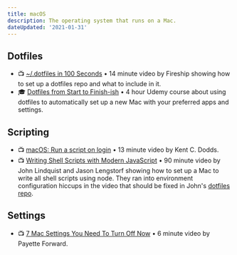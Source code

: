 ```yaml
---
title: macOS
description: The operating system that runs on a Mac.
dateUpdated: '2021-01-31'
---
```


## Dotfiles

- 📺 [~/.dotfiles in 100 Seconds](https://m.youtube.com/watch?v=r_MpUP6aKiQ) • 14 minute video by Fireship showing how to set up a dotfiles repo and what to include in it.
- 🎓 [Dotfiles from Start to Finish-ish](https://www.udemy.com/course/dotfiles-from-start-to-finish-ish) • 4 hour Udemy course about using dotfiles to automatically set up a new Mac with your preferred apps and settings.

## Scripting

- 📺 [macOS: Run a script on login](https://m.youtube.com/watch?v=mOXo-Yjr800) • 13 minute video by Kent C. Dodds.
- 📺 [Writing Shell Scripts with Modern JavaScript](https://m.youtube.com/watch?v=sZ-OHEvevEs) • 90 minute video by John Lindquist and Jason Lengstorf showing how to set up a Mac to write all shell scripts using node. They ran into environment configuration hiccups in the video that should be fixed in John's [dotfiles repo](https://github.com/jlengstorf/dotfiles/tree/main/.js).

## Settings

- 📺 [7 Mac Settings You Need To Turn Off Now](https://m.youtube.com/watch?v=nSbAn2ZLPI8) • 6 minute video by Payette Forward.
